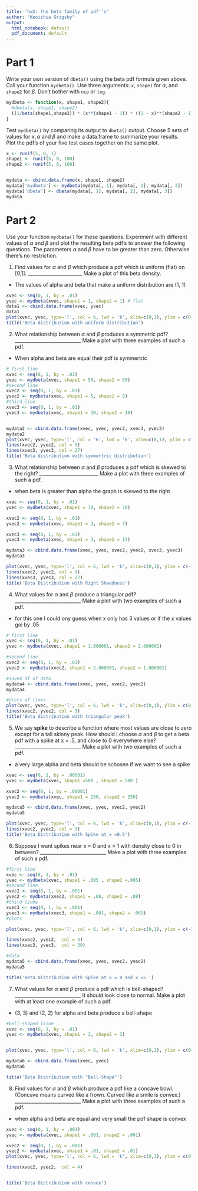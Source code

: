 ---
title: 'hw2: the beta family of pdf''s'
author: "Keoishia Grigsby"
output:
  html_notebook: default
  pdf_document: default
---

# Part 1
Write your own version of `dbeta()` using the beta pdf formula given above. Call your function `mydbeta()`.  Use three arguments: `x`, `shape1` for $\alpha$, and `shape2` for $\beta$.  Don't bother with `ncp` or `log`. 
```{r}
mydbeta <- function(x, shape1, shape2){
  #dbeta(x, shape1, shape2) 
  ((1/beta(shape1,shape2)) * (x**(shape1 - 1)) * ((1 - x)**(shape2 - 1)))
}
```

Test `mydbeta()`  by comparing its output to `dbeta()` output.  Choose 5 sets of values for $x, \alpha$ and $\beta$ and make a data.frame to summarize your results.  
Plot the pdf's of your five test cases together on the same plot.    

```{r}
x <- runif(5, 0, 1)
shape1 <- runif(5, 0, 100)
shape2 <- runif(5, 0, 100)


mydata <- cbind.data.frame(x, shape1, shape2)
mydata['mydbeta'] <- mydbeta(mydata[, 1], mydata[, 2], mydata[, 3])
mydata['dbeta'] <- dbeta(mydata[, 1], mydata[, 2], mydata[, 3])
mydata
```


# Part 2
Use your function `mydbeta()` for these questions. 
Experiment with different values of $\alpha$ and $\beta$ and plot the resulting beta pdf's to answer the following questions. The parameters $\alpha$ and $\beta$ have to be greater than zero. Otherwise there's no restriction.  

(@) Find values for $\alpha$ and $\beta$ which produce a pdf which is uniform (flat) on [0,1].    _______________________ Make a plot of this beta density. 

* The values of alpha and beta that make a uniform distribution are (1, 1)
```{r}
xvec <- seq(0, 1, by = .01)
yvec <- mydbeta(xvec, shape1 = 1, shape2 = 1) # flat
data1 <- cbind.data.frame(xvec, yvec)
data1
plot(xvec, yvec, type='l', col = 6, lwd = 'k', xlim=c(0,1), ylim = c(0,2))
title('Beta distribution with uniform distribution')
```


(@) What relationship between $\alpha$ and $\beta$ produces a symmetric pdf? ____________________________ Make a plot with three examples of such a pdf. 
* When alpha and beta are equal their pdf is symmertric 
```{r}
# first line
xvec <- seq(0, 1, by = .01)
yvec <- mydbeta(xvec, shape1 = 50, shape2 = 50)
#second line
xvec2 <- seq(0, 1, by = .01)
yvec2 <- mydbeta(xvec, shape1 = 5, shape2 = 5)
#third line
xvec3 <- seq(0, 1, by = .01)
yvec3 <- mydbeta(xvec, shape1 = 10, shape2 = 10)


mydata2 <- cbind.data.frame(xvec, yvec, yvec2, xvec3, yvec3)
mydata2
plot(xvec, yvec, type='l', col = '6', lwd = 'k', xlim=c(0,1), ylim = c(-1,10))
lines(xvec2, yvec2, col = 9)
lines(xvec3, yvec3, col = 27)
title('Beta distribution with symmertric distribution')
```


(@) What relationship between $\alpha$ and $\beta$ produces a pdf which is skewed to the right? _________________________ Make a plot with three examples of such a pdf.  

* when beta is greater than alpha the graph is skewed to the right
```{r}
xvec <- seq(0, 1, by = .01)
yvec <- mydbeta(xvec, shape1 = 30, shape2 = 70)

xvec2 <- seq(0, 1, by = .01)
yvec2 <- mydbeta(xvec, shape1 = 3, shape2 = 7)

xvec3 <- seq(0, 1, by = .01)
yvec3 <- mydbeta(xvec, shape1 = 3, shape2 = 17)

mydata3 <- cbind.data.frame(xvec, yvec, xvec2, yvec2, xvec3, yvec3)
mydata3

plot(xvec, yvec, type='l', col = 6, lwd = 'k', xlim=c(0,1), ylim = c(-1,10))
lines(xvec2, yvec2, col = 9)
lines(xvec3, yvec3, col = 27)
title('Beta Distribution with Right Skwedness')
```

(@) What values for $\alpha$ and $\beta$ produce a triangular pdf?____________________________  Make a plot with two examples of such a pdf. 
* for this one I could ony guess when x only has 3 values or if the x values goi by .05
```{r}
# first line
xvec <- seq(0, 1, by = .01)
yvec <- mydbeta(xvec, shape1 = 1.000001, shape2 = 2.000001)

#second line
xvec2 <- seq(0, 1, by = .01)
yvec2 <- mydbeta(xvec2, shape1 = 2.000001, shape2 = 1.000001)

#saved df of data
mydata4 <- cbind.data.frame(xvec, yvec, xvec2, yvec2)
mydata4

#plots of lines
plot(xvec, yvec, type='l', col = 6, lwd = 'k', xlim=c(0,1), ylim = c(0,2))
lines(xvec2, yvec2, col = 3)
title('Beta distribution with triangular peak')
```


(@) We say **spike** to describe a function where most values are close to zero except for a tall skinny peak.  How should I choose $\alpha$ and $\beta$ to get a beta pdf with a spike at x = .5, and close to 0 everywhere else?  ____________________________  Make a plot with two examples of such a pdf. 

* a very large alpha and beta should be schosen if we want to see a spike
```{r}
xvec <- seq(0, 1, by = .00001)
yvec <- mydbeta(xvec, shape1 =500 , shape2 = 500 )

xvec2 <- seq(0, 1, by = .00001)
yvec2 <- mydbeta(xvec, shape1 = 250, shape2 = 250)

mydata5 <- cbind.data.frame(xvec, yvec, xvec2, yvec2)
mydata5

plot(xvec, yvec, type='l', col = 6, lwd = 'k', xlim=c(0,1), ylim = c(-1,10))
lines(xvec2, yvec2, col = 9)
title('Beta Distribution with Spike at x =0.5')
```

(@) Suppose I want spikes near x = 0 and x = 1 with density close to 0 in between? ____________________________  Make a plot with three examples of such a pdf.
```{r}
#first line
xvec <- seq(0, 1, by = .01)
yvec <- mydbeta(xvec, shape1 = .005 , shape2 =.005)
#second line
xvec2 <- seq(0, 1, by = .001)
yvec2 <- mydbeta(xvec2, shape1 = .08, shape2 = .08)
#third linbe
xvec3 <- seq(0, 1, by = .001)
yvec3 <- mydbeta(xvec3, shape1 = .001, shape2 = .001)
#plots

plot(xvec, yvec, type='l', col = 6, lwd = 'k', xlim=c(0,1), ylim = c(-1,10))

lines(xvec2, yvec2,  col = 4)
lines(xvec3, yvec3,  col = 39)

#data
mydata5 <- cbind.data.frame(xvec, yvec, xvec2, yvec2)
mydata5

title('Beta Distribution with Spike at x = 0 and x =5 ')
```

(@) What values for $\alpha$ and $\beta$ produce a pdf which is bell-shaped?  ____________________________ It should look close to normal.   Make a plot with at least one example of such a pdf. 
* (3, 3) and (2, 2) for alpha and beta produce a bell-shape
```{r}
#bell-shaped lkine
xvec <- seq(0, 1, by = .01)
yvec <- mydbeta(xvec, shape1 = 3, shape2 = 3)


plot(xvec, yvec, type='l', col = 6, lwd = 'k', xlim=c(0,1), ylim = c(0,2))

mydata6 <- cbind.data.frame(xvec, yvec)
mydata6

title('Beta Distribution with "Bell-Shape"')
```


(@) Find values for $\alpha$ and $\beta$  which produce a pdf like a concave bowl. (Concave means curved like a frown.  Curved like a smile is convex.)  ____________________________  Make a plot with three examples of such a pdf. 
* when alpha and beta are equal and very small the pdf shape is convex
```{r}
xvec <- seq(0, 1, by = .001)
yvec <- mydbeta(xvec, shape1 = .001, shape2 = .001)

xvec2 <- seq(0, 1, by = .001)
yvec2 <- mydbeta(xvec, shape1 = .01, shape2 = .01)
plot(xvec, yvec, type='l', col = 6, lwd = 'k', xlim=c(0,1), ylim = c(0,3))

lines(xvec2, yvec2,  col = 4)


title('Beta Distribution with convex')

```